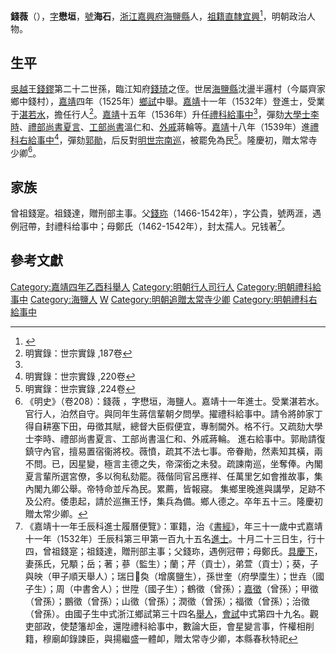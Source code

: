 {{明清人物信息框
| 姓名 = 錢薇
| 原名 =
| 圖片名稱= 
| 圖片大小 =
| 圖片說明 = 
| 最高職務 = 禮科給事中
| 國家 = 大明 
| 爵位 =
| 籍貫 = [[浙江|浙江]][[嘉興府|嘉興府]][[海鹽縣|海鹽縣]]
| 族裔 = 
| 字號 = 字懋垣，號海石
| 諡號 =
| 出生日期 = 弘治十五年（1502年）十月二十三日
| 出生地點 =
| 逝世日期 = 嘉靖三十三年（1554年）
| 逝世地點 =
| 墓葬 =
| 配偶 = 孫氏
| 親屬 = （子）錢與映（甲子順天舉人）、曾孫 [[錢嘉徵|錢嘉徵]]
| 出身 =
* 嘉靖四年乙酉科舉人
* 嘉靖十一年壬辰科同進士出身
| 經歷 =
| 著作 =  
*《承啟堂稿》29卷
}}
'''錢薇'''（{{bd|1502年||1554年|catIdx=Q錢}}），[[表字|字]]'''懋垣'''，[[號|號]]'''海石'''，[[浙江|浙江]][[嘉興府|嘉興府]][[海鹽縣|海鹽縣]]人，[[祖籍|祖籍]][[南直隸|直隸]][[宜興|宜興]]<ref>{{Cite web |url=http://www.qianhome.com/Article/ShowArticle.asp?ArticleID=203 |title=嘉兴海盐钱氏人物史略 - 世界钱网 |access-date=2017-05-31 |archive-url=https://web.archive.org/web/20170415203258/http://qianhome.com/Article/ShowArticle.asp?ArticleID=203 |archive-date=2017-04-15 |dead-url=yes }}</ref>，明朝政治人物。

==生平==
[[吳越國|吳越]]王[[錢鏐|錢鏐]]第二十二世孫，臨江知府[[錢琦|錢琦]]之侄。世居[[海鹽縣|海鹽縣]]沈盪半邏村（今屬齊家鄉中錢村），[[嘉靖|嘉靖]]四年（1525年）[[鄉試|鄉試]]中舉。[[嘉靖|嘉靖]]十一年（1532年）登進士，受業于[[湛若水|湛若水]]，擔任行人<ref name="#1">明實錄：世宗實錄 ,187卷</ref>。[[嘉靖|嘉靖]]十五年（1536年）升任[[禮科|禮科]][[給事中|給事中]]<ref name="#1"/>，彈劾[[大學士|大學士]][[李時|李時]]、[[禮部尚書|禮部尚書]][[夏言|夏言]]、[[工部尚書|工部尚書]]溫仁和、[[外戚|外戚]]蔣輪等。[[嘉靖|嘉靖]]十八年（1539年）進[[禮科|禮科]][[右給事中|右給事中]]<ref>明實錄：世宗實錄 ,220卷</ref>，彈劾[[郭勛|郭勛]]，后反對[[明世宗|明世宗]][[南巡|南巡]]，被罷免為民<ref>明實錄：世宗實錄 ,224卷</ref>。隆慶初，贈太常寺少卿<ref>《明史》（卷208）：錢薇 ，字懋垣，海鹽人。嘉靖十一年進士。受業湛若水。官行人，泊然自守。與同年生蔣信輩朝夕問學。擢禮科給事中。請令將帥家丁得自耕塞下田，毋徵其賦，總督大臣假便宜，專制閫外。格不行。又疏劾大學士李時、禮部尚書夏言、工部尚書溫仁和、外戚蔣輪。 進右給事中。郭勛請復鎮守內官，擅易置宿衞將校。薇憤，疏其不法七事。帝眷勛，然素知其橫，兩不問。已，因星變，極言主德之失，帝深銜之未發。疏諫南巡，坐奪俸。內閣夏言輩所選宮僚，多以徇私劾罷。薇偕同官呂應祥、任萬里乞如會推故事，集內閣九卿公舉。帝特命並斥為民。累薦，皆報寢。 集鄉里晚進與講學，足跡不及公府。倭患起，請於巡撫王忬，集兵為備。鄉人德之。卒年五十三。隆慶初贈太常少卿。</ref>。

==家族==
曾祖錢寔。祖錢達，贈刑部主事。父[[錢珎|錢珎]]（1466-1542年），字公貴，號两涯，遇例冠帶，封禮科给事中；母鄭氏（1462-1542年），封太孺人。兄钱著<ref>《嘉靖十一年壬辰科進士履曆便覽》：軍籍，治《[[書經|書經]]》，年三十一歲中式嘉靖十一年（1532年）壬辰科第三甲第一百九十五名[[進士|進士]]。十月二十三日生，行十四，曾祖錢寔；祖錢達，贈刑部主事；父錢珎，遇例冠帶；母鄭氏。[[具慶下|具慶下]]，妻孫氏，兄顒；岳；著；蔘（監生）；蘭；芹（貢士），弟萱（貢士）；葵，子與映（甲子順天舉人）；瑞日奐（增廣鹽生），孫世奎（府學廩生）；世垚（國子生）；周（中書舍人）；世陞（國子生）；鶴徵（曾孫）；[[錢嘉徵|嘉徵]]（曾孫）；甲徵（曾孫）；鵬徵（曾孫）；山徵（曾孫）；潤徵（曾孫）；福徵（曾孫）；治徵（曾孫）。由國子生中式浙江鄉試第三十四名[[舉人|舉人]]，[[會試|會試]]中式第四十九名。觀吏部政，使楚籓却金，還陞禮科給事中，數論大臣，會星變言事，忤權相削籍，穆廟卹錄諫臣，與揚繼盛一體卹，贈太常寺少卿，本縣春秋特祀</ref>。

==參考文獻==
{{reflist}}

{{嘉靖十一年壬辰科殿试金榜}}
{{DEFAULTSORT:Qian錢}}
[[Category:嘉靖四年乙酉科舉人|Category:嘉靖四年乙酉科舉人]]
[[Category:明朝行人司行人|Category:明朝行人司行人]]
[[Category:明朝禮科給事中|Category:明朝禮科給事中]]
[[Category:海鹽人|Category:海鹽人]]
[[Category:錢姓|W]]
[[Category:明朝追贈太常寺少卿|Category:明朝追贈太常寺少卿]]
[[Category:明朝禮科右給事中|Category:明朝禮科右給事中]]